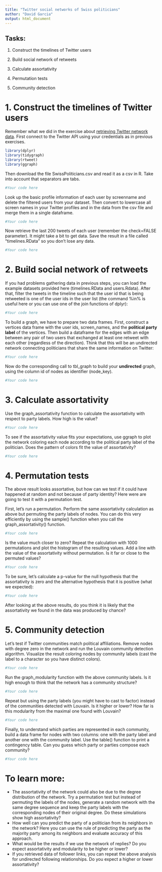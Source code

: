 ```yaml
---
title: "Twitter social networks of Swiss politicians"
author: "David Garcia"
output: html_document
---
```


## Tasks:

1. Construct the timelines of Twitter users

2. Build social network of retweets

3. Calculate assortativity

4. Permutation tests

5. Community detection

# 1. Construct the timelines of Twitter users

Remember what we did in the exercise about [retrieving Twitter network data](https://dgarcia-eu.github.io/SocialDataScience/4_SNA/048_PoliticiansNetwork/PoliticiansNetwork.html). First connect to the Twitter API using your credentials as in previous exercises.
```r
library(dplyr)
library(tidygraph)
library(rtweet)
library(ggraph)
```

Then download the file SwissPoliticians.csv and read it as a csv in R. Take into account that separators are tabs.
```r
#Your code here
```

Look up the basic profile information of each user by screenname and delete the filtered users from your dataset. Then convert to lowercase all screen names in your Twitter profiles and in the data from the csv file and merge them in a single dataframe.
```r
#Your code here
```

Now retrieve the last 200 tweets of each user (remember the check=FALSE parameter). It might take a bit to get data. Save the result in a file called "timelines.RData" so you don't lose any data.
```r
#Your code here
```

# 2. Build social network of retweets

If you had problems gathering data in previous steps, you can load the example datasets provided here (timelines.RData and users.Rdata). After that, filter the tweets in the timeline such that the user id that is being retweeted is one of the user ids in the user list (the command %in% is useful here or you can use one of the join functions of dplyr):

```r
#Your code here
```

To build a graph, we have to prepare two data frames. First, construct a vertices data frame with the user ids,  screen_names, and the **political party label** of the vertices. Then build a dataframe for the edges with an edge between any pair of two users that exchanged at least one retweet with each other (regardless of the direction). Think that this will be an undirected network connecting politicians that share the same information on Twitter:
```r
#Your code here
```

Now do the corresponding call to tbl_graph to build your **undirected** graph, using the column id of nodes as identifier (node_key).
```r
#Your code here
```

# 3. Calculate assortativity

Use the graph_assortativity function to calculate the assortativity with respect to party labels. How high is the value?
```r
#Your code here
```


To see if the assortativity value fits your expectations, use ggraph to plot the network coloring each node according to the political party label of the politician. Does the pattern of colors fit the value of assortativity?
```r
#Your code here
```

# 4. Permutation tests

The above result looks assortative, but how can we test if it could have happened at random and not because of party identity? Here were are going to test it with a permutation test.

First, let's run a permutation. Perform the same assortativity calculation as above but permuting the party labels of nodes. You can do this very efficiently by using the sample() function when you call the graph_assortativity() function.
```r
#Your code here
```

Is the value much closer to zero?
Repeat the calculation with 1000 permutations and plot the histogram of the resulting values. Add a line with the value of the assortativity without permutation. Is it far or close to the permuted values?
```r
#Your code here
```

To be sure, let's calculate a p-value for the null hypothesis that the assortativity is zero and the alternative hypothesis that it is positive (what we expected):

```r
#Your code here
```

After looking at the above results, do you think it is likely that the assortativity we found in the data was produced by chance?

# 5. Community detection

Let's test if Twitter communities match political affiliations. Remove nodes with degree zero in the network and run the Louvain community detection algorithm. Visualize the result coloring nodes by community labels (cast the label to a character so you have distinct colors).

```r
#Your code here
```

Run the graph_modularity function with the above community labels. Is it high enough to think that the network has a community structure?

```r
#Your code here
```

Repeat but using the party labels (you might have to cast to factor) instead of the communities detected with Louvain. Is it higher or lower? How far is this modularity from the maximal one found with Louvain?
```r
#Your code here
```

Finally, to understand which parties are represented in each community, build a data frame for nodes with two columns: one with the party label and another one with the community label. Use the table() function to print a contingency table. Can you guess which party or parties compose each community?
```r
#Your code here
```


# To learn more:

- The assortativity of the network could also be due to the degree distribution of the network. Try a permutation test but instead of permuting the labels of the nodes, generate a random network with the same degree sequence and keep the party labels with the corresponding nodes of their original degree. Do these simulations show high assortativity?
- How well can you predict the party of a politician from its neighbors in the network? Here you can use the rule of predicting the party as the majority party among its neighbors and evaluate accuracy of this approach.
- What would be the results if we use the network of replies? Do you expect assortativity and modularity to be higher or lower?
- If you retrieved data of follower links, you can repeat the above analysis for undirected following relationships. Do you expect a higher or lower assortativity?



